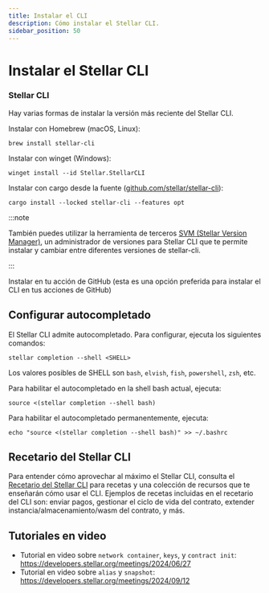 ```yaml
---
title: Instalar el CLI
description: Cómo instalar el Stellar CLI.
sidebar_position: 50
---
```



# Instalar el Stellar CLI

### Stellar CLI

Hay varias formas de instalar la versión más reciente del Stellar CLI.

Instalar con Homebrew (macOS, Linux):

```text
brew install stellar-cli
```

Instalar con winget (Windows):

```text
winget install --id Stellar.StellarCLI
```

Instalar con cargo desde la fuente ([github.com/stellar/stellar-cli](https://github.com/stellar/stellar-cli)):

```text
cargo install --locked stellar-cli --features opt
```

:::note

También puedes utilizar la herramienta de terceros [SVM (Stellar Version Manager)](https://www.npmjs.com/package/svm-cli), un administrador de versiones para Stellar CLI que te permite instalar y cambiar entre diferentes versiones de stellar-cli.

:::

Instalar en tu acción de GitHub (esta es una opción preferida para instalar el CLI en tus acciones de GitHub)

<StellarCliGitHubVersion />

## Configurar autocompletado

El Stellar CLI admite autocompletado. Para configurar, ejecuta los siguientes comandos:

```text
stellar completion --shell <SHELL>
```

Los valores posibles de SHELL son `bash`, `elvish`, `fish`, `powershell`, `zsh`, etc.

Para habilitar el autocompletado en la shell bash actual, ejecuta:

```text
source <(stellar completion --shell bash)
```

Para habilitar el autocompletado permanentemente, ejecuta:

```text
echo "source <(stellar completion --shell bash)" >> ~/.bashrc
```

## Recetario del Stellar CLI

Para entender cómo aprovechar al máximo el Stellar CLI, consulta el [Recetario del Stellar CLI](https://github.com/stellar/stellar-cli/tree/main/cookbook) para recetas y una colección de recursos que te enseñarán cómo usar el CLI. Ejemplos de recetas incluidas en el recetario del CLI son: enviar pagos, gestionar el ciclo de vida del contrato, extender instancia/almacenamiento/wasm del contrato, y más.

## Tutoriales en video

- Tutorial en video sobre `network container`, `keys`, y `contract init`: https://developers.stellar.org/meetings/2024/06/27
- Tutorial en video sobre `alias` y `snapshot`: https://developers.stellar.org/meetings/2024/09/12
